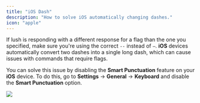 ```yaml
---
title: "iOS Dash"
description: "How to solve iOS automatically changing dashes."
icon: "apple"
---
```


If lush is responding with a different response for a flag than the one you specified, make sure you're using the correct `--` instead of `—`. **iOS** devices automatically convert two dashes into a single long dash, which can cause issues with commands that require flags.

You can solve this issue by disabling the **Smart Punctuation** feature on your **iOS** device. To do this, go to **Settings** -\> **General** -\> **Keyboard** and disable the **Smart Punctuation** option.

<Frame>
  <img
    src="/images/common-issues/smart-punctuation.png"
    className="h-96 w-auto"
  />
</Frame>